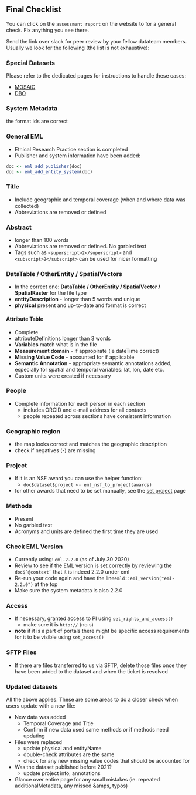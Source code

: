 ## Final Checklist

You can click on the `assessment report` on the website to for a general check. Fix anything you see there.

Send the link over slack for peer review by your fellow datateam members. Usually we look for the following (the list is not exhaustive):

### Special Datasets
Please refer to the dedicated pages for instructions to handle these cases:

- [MOSAiC](https://nceas.github.io/datateam-training/reference/MOSAiC.html)
- [DBO](https://nceas.github.io/datateam-training/reference/distributed-biological-observatory-dbo-submissions.html) 

### System Metadata
the format ids are correct

### General EML
- Ethical Research Practice section is completed
- Publisher and system information have been added:
```r
doc <- eml_add_publisher(doc)
doc <- eml_add_entity_system(doc)
```
### Title
- Include geographic and temporal coverage (when and where data was collected)
- Abbreviations are removed or defined

### Abstract
- longer than 100 words
- Abbreviations are removed or defined. No garbled text
- Tags such as  `<superscript>2</superscript>` and `<subscript>2</subscript>` can be used for nicer formatting

### DataTable / OtherEntity / SpatialVectors
- In the correct one: **DataTable / OtherEntity / SpatialVector / SpatialRaster** for the file type
- **entityDescription** - longer than 5 words and unique
- **physical** present and up-to-date and format is correct

#### Attribute Table
- Complete
- attributeDefinitions longer than 3 words
- **Variables** match what is in the file
- **Measurement domain** - if appropirate (ie dateTime correct)
- **Missing Value Code** - accounted for if applicable
- **Semantic Annotation** - appropriate semantic annotations added, especially for spatial and temporal variables: lat, lon, date etc.
- Custom units were created if necessary

### People
- Complete information for each person in each section
    + includes ORCID and e-mail address for all contacts
    + people repeated across sections have consistent information

### Geographic region
- the map looks correct and matches the geographic description
- check if negatives (-) are missing

### Project
- If it is an NSF award you can use the helper function:
    + `doc$dataset$project <- eml_nsf_to_project(awards)`
- for other awards that need to be set manually, see the [set project](https://nceas.github.io/datateam-training/reference/set-the-project-section.html) page

### Methods
- Present
- No garbled text
- Acronyms and units are defined the first time they are used

### Check EML Version
- Currently using: `eml-2.2.0` (as of July 30 2020)
- Review to see if the EML version is set correctly by reviewing the ``doc$`@context` `` that it is indeed 2.2.0 under eml 
- Re-run your code again and have the line`emld::eml_version("eml-2.2.0")` at the top
- Make sure the system metadata is also 2.2.0

### Access
- If necessary, granted access to PI using `set_rights_and_access()`
  + make sure it is `http://` (no s)
- **note** if it is a part of portals there might be specific access requirements for it to be visible using `set_access()`

### SFTP Files
- If there are files transferred to us via SFTP, delete those files once they have been added to the dataset and when the ticket is resolved

### Updated datasets
All the above applies. These are some areas to do a closer check when users update with a new file:

- New data was added
  + Temporal Coverage and Title
  + Confirm if new data used same methods or if methods need updating
- Files were replaced
  + update physical and entityName
  + double-check attributes are the same
  + check for any new missing value codes that should be accounted for
- Was the dataset published before 2021?
  + update project info, annotations
- Glance over entire page for any small mistakes (ie. repeated additionalMetadata, any missed &amps, typos)


